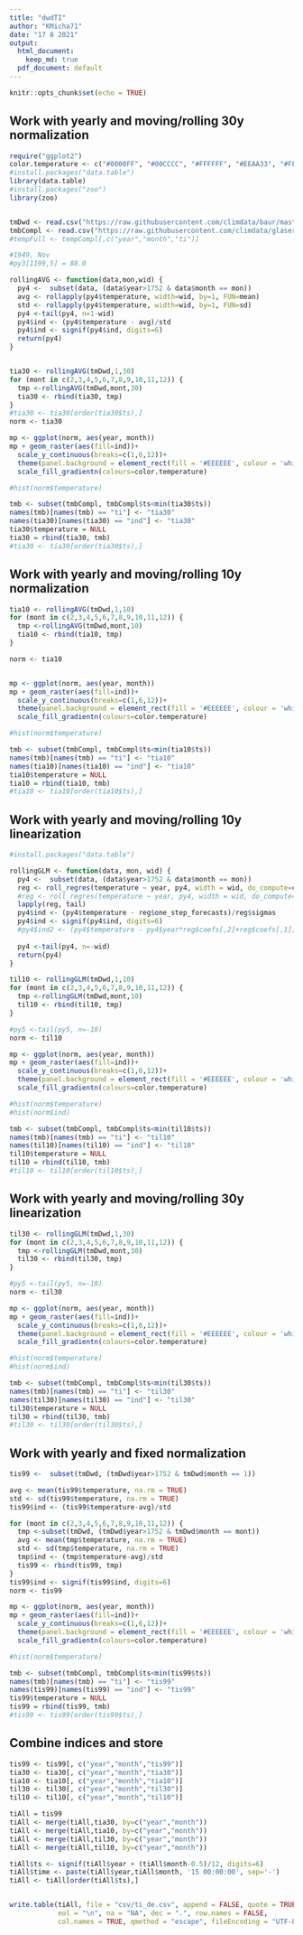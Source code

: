 ```yaml
---
title: "dwdTI"
author: "KMicha71"
date: "17 8 2021"
output:
  html_document: 
    keep_md: true
  pdf_document: default
---
```


```r
knitr::opts_chunk$set(echo = TRUE)
```

## Work with yearly and moving/rolling 30y normalization

```r
require("ggplot2")
color.temperature <- c("#0000FF", "#00CCCC", "#FFFFFF", "#EEAA33", "#FF5555")
#install.packages("data.table")
library(data.table)
#install.packages("zoo")
library(zoo)


tmDwd <- read.csv("https://raw.githubusercontent.com/climdata/baur/master/csv/baur_monthly.csv", sep=",")
tmbCompl <- read.csv("https://raw.githubusercontent.com/climdata/glaser2010/master/csv/ti_1500_2xxx_monthly.csv", sep=",", na = "NA")
#tempFull <- tempCompl[,c("year","month","ti")]

#1949, Nov
#py3[1199,5] = 88.0 

rollingAVG <- function(data,mon,wid) {
  py4 <-  subset(data, (data$year>1752 & data$month == mon)) 
  avg <- rollapply(py4$temperature, width=wid, by=1, FUN=mean) 
  std <- rollapply(py4$temperature, width=wid, by=1, FUN=sd)
  py4 <-tail(py4, n=1-wid)
  py4$ind <- (py4$temperature - avg)/std
  py4$ind <- signif(py4$ind, digits=6)
  return(py4)   
}


tia30 <- rollingAVG(tmDwd,1,30)
for (mont in c(2,3,4,5,6,7,8,9,10,11,12)) {
  tmp <-rollingAVG(tmDwd,mont,30)
  tia30 <- rbind(tia30, tmp)
}
#tia30 <- tia30[order(tia30$ts),]
norm <- tia30

mp <- ggplot(norm, aes(year, month))
mp + geom_raster(aes(fill=ind))+
  scale_y_continuous(breaks=c(1,6,12))+
  theme(panel.background = element_rect(fill = '#EEEEEE', colour = 'white'), legend.position="right", text=element_text(size=14))+
  scale_fill_gradientn(colours=color.temperature)

#hist(norm$temperature)

tmb <- subset(tmbCompl, tmbCompl$ts<min(tia30$ts)) 
names(tmb)[names(tmb) == "ti"] <- "tia30"
names(tia30)[names(tia30) == "ind"] <- "tia30"
tia30$temperature = NULL
tia30 = rbind(tia30, tmb)
#tia30 <- tia30[order(tia30$ts),]
```


## Work with yearly and moving/rolling 10y normalization

```r

tia10 <- rollingAVG(tmDwd,1,10)
for (mont in c(2,3,4,5,6,7,8,9,10,11,12)) {
  tmp <-rollingAVG(tmDwd,mont,10)
  tia10 <- rbind(tia10, tmp)
}

norm <- tia10


mp <- ggplot(norm, aes(year, month))
mp + geom_raster(aes(fill=ind))+
  scale_y_continuous(breaks=c(1,6,12))+
  theme(panel.background = element_rect(fill = '#EEEEEE', colour = 'white'), legend.position="right", text=element_text(size=14))+
  scale_fill_gradientn(colours=color.temperature)

#hist(norm$temperature)

tmb <- subset(tmbCompl, tmbCompl$ts<min(tia10$ts))
names(tmb)[names(tmb) == "ti"] <- "tia10"
names(tia10)[names(tia10) == "ind"] <- "tia10"
tia10$temperature = NULL
tia10 = rbind(tia10, tmb)
#tia10 <- tia10[order(tia10$ts),]

```



## Work with yearly and moving/rolling 10y linearization

```r
#install.packages("data.table")

rollingGLM <- function(data, mon, wid) {
  py4 <-  subset(data, (data$year>1752 & data$month == mon))
  reg <- roll_regres(temperature ~ year, py4, width = wid, do_compute=c('sigmas', '1_step_forecasts')) 
  #reg <- roll_regres(temperature ~ year, py4, width = wid, do_compute=c('sigmas'))
  lapply(reg, tail)
  py4$ind <- (py4$temperature - reg$one_step_forecasts)/reg$sigmas  
  py4$ind <- signif(py4$ind, digits=6)
  #py4$ind2 <- (py4$temperature - py4$year*reg$coefs[,2]+reg$coefs[,1])/reg$sigmas
  
  py4 <-tail(py4, n=-wid)
  return(py4) 
}  

til10 <- rollingGLM(tmDwd,1,10)
for (mont in c(2,3,4,5,6,7,8,9,10,11,12)) {
  tmp <-rollingGLM(tmDwd,mont,10)
  til10 <- rbind(til10, tmp)
}

#py5 <-tail(py5, n=-10)
norm <- til10

mp <- ggplot(norm, aes(year, month))
mp + geom_raster(aes(fill=ind))+
  scale_y_continuous(breaks=c(1,6,12))+
  theme(panel.background = element_rect(fill = '#EEEEEE', colour = 'white'), legend.position="right", text=element_text(size=14))+
  scale_fill_gradientn(colours=color.temperature)

#hist(norm$temperature)
#hist(norm$ind)

tmb <- subset(tmbCompl, tmbCompl$ts<min(til10$ts))
names(tmb)[names(tmb) == "ti"] <- "til10"
names(til10)[names(til10) == "ind"] <- "til10"
til10$temperature = NULL
til10 = rbind(til10, tmb)
#til10 <- til10[order(til10$ts),]
```


## Work with yearly and moving/rolling 30y linearization

```r


til30 <- rollingGLM(tmDwd,1,30)
for (mont in c(2,3,4,5,6,7,8,9,10,11,12)) {
  tmp <-rollingGLM(tmDwd,mont,30)
  til30 <- rbind(til30, tmp)
}

#py5 <-tail(py5, n=-10)
norm <- til30

mp <- ggplot(norm, aes(year, month))
mp + geom_raster(aes(fill=ind))+
  scale_y_continuous(breaks=c(1,6,12))+
  theme(panel.background = element_rect(fill = '#EEEEEE', colour = 'white'), legend.position="right", text=element_text(size=14))+
  scale_fill_gradientn(colours=color.temperature)

#hist(norm$temperature)
#hist(norm$ind)

tmb <- subset(tmbCompl, tmbCompl$ts<min(til30$ts))
names(tmb)[names(tmb) == "ti"] <- "til30"
names(til30)[names(til30) == "ind"] <- "til30"
til30$temperature = NULL
til30 = rbind(til30, tmb)
#til30 <- til30[order(til30$ts),]
```


## Work with yearly and fixed normalization

```r

tis99 <-  subset(tmDwd, (tmDwd$year>1752 & tmDwd$month == 1)) 

avg <- mean(tis99$temperature, na.rm = TRUE)
std <- sd(tis99$temperature, na.rm = TRUE)
tis99$ind <- (tis99$temperature-avg)/std

for (mont in c(2,3,4,5,6,7,8,9,10,11,12)) {
  tmp <-subset(tmDwd, (tmDwd$year>1752 & tmDwd$month == mont)) 
  avg <- mean(tmp$temperature, na.rm = TRUE)
  std <- sd(tmp$temperature, na.rm = TRUE)
  tmp$ind <- (tmp$temperature-avg)/std
  tis99 <- rbind(tis99, tmp)
}
tis99$ind <- signif(tis99$ind, digits=6)
norm <- tis99

mp <- ggplot(norm, aes(year, month))
mp + geom_raster(aes(fill=ind))+
  scale_y_continuous(breaks=c(1,6,12))+
  theme(panel.background = element_rect(fill = '#EEEEEE', colour = 'white'), legend.position="right", text=element_text(size=14))+
  scale_fill_gradientn(colours=color.temperature)

#hist(norm$temperature)

tmb <- subset(tmbCompl, tmbCompl$ts<min(tis99$ts))
names(tmb)[names(tmb) == "ti"] <- "tis99"
names(tis99)[names(tis99) == "ind"] <- "tis99"
tis99$temperature = NULL
tis99 = rbind(tis99, tmb)
#tis99 <- tis99[order(tis99$ts),]

```


## Combine indices and store

```r

tis99 <- tis99[, c("year","month","tis99")]
tia30 <- tia30[, c("year","month","tia30")]
tia10 <- tia10[, c("year","month","tia10")]
til30 <- til30[, c("year","month","til30")]
til10 <- til10[, c("year","month","til10")]

tiAll = tis99
tiAll <- merge(tiAll,tia30, by=c("year","month"))
tiAll <- merge(tiAll,tia10, by=c("year","month"))
tiAll <- merge(tiAll,til30, by=c("year","month"))
tiAll <- merge(tiAll,til10, by=c("year","month"))

tiAll$ts <- signif(tiAll$year + (tiAll$month-0.5)/12, digits=6)
tiAll$time <- paste(tiAll$year,tiAll$month, '15 00:00:00', sep='-')
tiAll <- tiAll[order(tiAll$ts),]


write.table(tiAll, file = "csv/ti_de.csv", append = FALSE, quote = TRUE, sep = ",",
            eol = "\n", na = "NA", dec = ".", row.names = FALSE,
            col.names = TRUE, qmethod = "escape", fileEncoding = "UTF-8")





```